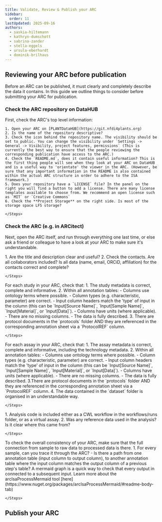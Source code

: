 ```yaml
---
title: Validate, Review & Publish your ARC
sidebar:
  order: 11
lastUpdated: 2025-09-16
authors:
  - saskia-hiltemann
  - kathryn-dumschott
  - sabrina-zander
  - stella-eggels
  - ursula-eberhardt
  - dominik-brilhaus
---
```





<ValidateARC />


## Reviewing your ARC before publication

Before an ARC can be published, it must clearly and completely describe the data it contains. In this guide we outline things to consider before submitting your ARC for publication.

### Check the ARC repository on DataHUB

First, check the ARC's top level information:

<Card icon="pen" title="DataHUB repository">
    <Steps>

    1. Open your ARC on [PLANTDataHUB](https://git.nfdi4plants.org)
    2. Is the name of the repository descriptive?
    3. Check the icon behind the repository name. The visibility should be set to public. You can change the visibility under `Settings -> General -> Visibility, project features, permissions` (This is currently the best way to ensure that the people reviewing the corresponding publication have access to the ARC.)
    4. Check the `README.md`, does it contain useful information? This is the first thing people will see when they look at your ARC on DataHUB and is a useful way to 'orientate' the viewer in the ARC. (However, be sure that any important information in the README is also contained within the actual ARC structure in order to adhere to the ISA framework.)
    5. Does your repository have a `LICENSE` file? In the panel on the right you will find a button to add a license. There are many license templates available to choose from. We recommend an open license such as `MIT` or `Creative Commons`
    6. Check the **Project Storage** on the right side. Is most of the storage space LFS storage?

    </Steps>
</Card>

### Check the ARC (e.g. in ARCitect)

Next, open the ARC itself, and run through everything one last time, or else ask a friend or colleague to have a look at your ARC to make sure it's understandable.

<Card icon="pen" title="Investigation">
    <Steps>
    1. Are the title and description clear and useful?
    2. Check the contacts. Are all collaborators included? Is all data (name, email, ORCiD, affiliation) for the contacts correct and complete?


    </Steps>
</Card>

<Card icon="pen" title="Studies">
For each study in your ARC, check that:
    <Steps>
    1. The study metadata is correct, complete and informative.
    2. Within all annotation tables:
       - Columns use ontology terms where possible.
       - Column types (e.g. characteristic, parameter) are correct.
       - Input column headers match the 'type' of input in the column (this can be `Input[Source Name]`, `Input[Sample Name]`, `Input[Material]`, or `Input[Data]`).
       - Columns have units (where applicable).
       - There are no missing columns.
       - The data is fully described.
    3. There are protocol documents in the `protocols` folder AND they are referenced in the corresponding annotation sheet via a `ProtocolREF` column.

    </Steps>
</Card>

<Card icon="pen" title="Assays">
For each assay in your ARC, check that:
    <Steps>
    1. The assay metadata is correct, complete and informative, including the technology metadata.
    2. Within all annotation tables:
       - Columns use ontology terms where possible.
       - Column types (e.g. characteristic, parameter) are correct.
       - Input column headers match the 'type' of input in the column (this can be `Input[Source Name]`, `Input[Sample Name]`, `Input[Material]`, or `Input[Data]`).
       - Columns have units (where applicable).
       - There are no missing columns.
       - The data is fully described.
    3.There are protocol documents in the `protocols` folder AND they are referenced in the corresponding annotation sheet via a `ProtocolREF` column.
    4. The data contained in the `dataset` folder is organised in an understandable way.

    </Steps>
</Card>

<Card icon="pen" title="Runs and Workflows">
    <Steps>
    1. Analysis code is included either as a CWL workflow in the workflows/runs folder, or as a virtual assay.
    2. Was any reference data used in the analysis? Is it clear where this came from?

    </Steps>
</Card>

<Card icon="pen" title="All together">
To check the overall consistency of your ARC, make sure that the full connection from sample to raw data to processed data is there.
    <Steps>
    1. For every sample, can you trace it through the ARC?
       - Is there a path from one annotation table (input column to output column), to another annotation table where the input column matches the output column of a previous step's table? A mermaid graph is a quick way to check that every output in connected to a subsequent input. Learn more about the arcIsaProcessMermaid tool [here](https://www.nuget.org/packages/arcIsaProcessMermaid/#readme-body-tab)

    </Steps>
</Card>



## Publish your ARC
